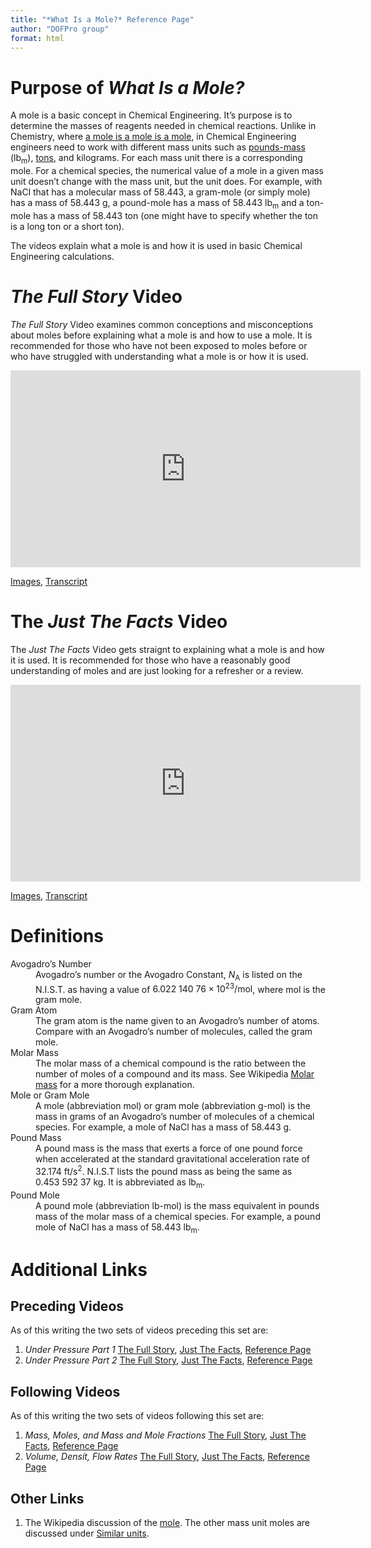 ```yaml
---
title: "*What Is a Mole?* Reference Page"
author: "DOFPro group"
format: html
---
```

# Purpose of *What Is a Mole?*

A mole is a basic concept in Chemical Engineering. It's purpose is to determine the masses of reagents
needed in chemical reactions. Unlike in Chemistry, where [a mole is a mole is a mole](https://en.wikipedia.org/wiki/Rose_is_a_rose_is_a_rose_is_a_rose), in Chemical Engineering engineers need to work with different mass units such as [pounds-mass](https://en.wikipedia.org/wiki/Pound_(mass)) $(\mathrm{lb_m})$, [tons](https://en.wikipedia.org/wiki/Ton), and kilograms. For each mass unit there is a corresponding mole. For a chemical species, the numerical value of a mole in a given mass unit doesn't change with the mass unit, but the unit does. For example, with $\mathrm{NaCl}$ that has a molecular mass of $58.443$, a gram-mole (or simply mole) has a mass of $58.443\ \mathrm{g}$, a pound-mole has a mass of $58.443\ \mathrm{lb_m}$ and a ton-mole has a mass of $58.443\ \mathrm{ton}$ (one might have to specify whether the ton is a long ton or a short ton).

The videos explain what a mole is and how it is used in basic Chemical Engineering calculations. 

# *The Full Story* Video

*The Full Story* Video examines common conceptions and misconceptions about moles before explaining what a mole is and how to use a mole. It is recommended for those who have not been exposed to moles before or who have struggled with understanding what a mole is or how it is used.

<iframe width="560" height="315" src="https://www.youtube.com/embed/Kztw9GX9EL8?si=8FReigIAK_ILt8NN" title="YouTube video player" frameborder="0" allow="accelerometer; autoplay; clipboard-write; encrypted-media; gyroscope; picture-in-picture; web-share" referrerpolicy="strict-origin-when-cross-origin" allowfullscreen></iframe>

[Images](WhatIsAMoleVisuals.qmd), [Transcript](WhatIsAMoleTFSCC.qmd)

# The *Just The Facts* Video

The *Just The Facts* Video gets straignt to explaining what a mole is and how it is used. It is recommended for those who have a reasonably good understanding of moles and are just looking for a refresher or a review.

<iframe width="560" height="315" src="https://www.youtube.com/embed/wHEX0uY69rs?si=gI9jKO8lHPJ_2_EU" title="YouTube video player" frameborder="0" allow="accelerometer; autoplay; clipboard-write; encrypted-media; gyroscope; picture-in-picture; web-share" referrerpolicy="strict-origin-when-cross-origin" allowfullscreen></iframe>

[Images](WhatIsAMoleJTFVisuals.qmd), [Transcript]()

# Definitions

Avogadro's Number
: Avogadro's number or the Avogadro Constant, $N_\mathrm{A}$ is listed on the N.I.S.T. as
  having a value of $6.022\ 140\ 76 \times 10^{23}/\mathrm{mol}$, where $\mathrm{mol}$ is the gram mole.

Gram Atom
: The gram atom is the name given to an Avogadro's number of atoms. Compare with an Avogadro's number of molecules, called the gram mole.

Molar Mass
: The molar mass of a chemical compound is the ratio between the number of moles of a compound and
  its mass. See Wikipedia [Molar mass](https://en.wikipedia.org/wiki/Molar_mass) for a more thorough explanation.

Mole or Gram Mole
: A mole (abbreviation $\mathrm{mol}$) or gram mole (abbreviation $\textrm{g-mol}$) is the mass in grams of an Avogadro's number of molecules of a chemical species. For example,
  a mole of $\mathrm{NaCl}$ has a mass of $58.443\ \mathrm{g}$.

Pound Mass
: A pound mass is the mass that exerts a force of one pound force when accelerated at the standard
  gravitational acceleration rate of $32.174\ \mathrm{ft/s^2}$. N.I.S.T lists the pound mass as being the same as $0.453\ 592\ 37\ \mathrm{kg}$. It is abbreviated as $\mathrm{lb_m}$.

Pound Mole
: A pound mole (abbreviation $\textrm{lb-mol}$) is the mass equivalent in pounds mass of the
  molar mass of a chemical species. For
  example, a pound mole of $\mathrm{NaCl}$ has a mass of $58.443\ \mathrm{lb_m}$.

# Additional Links

## Preceding Videos

As of this writing the two sets of videos preceding this set are:

1. *Under Pressure Part 1* [The Full Story](), [Just The Facts](), [Reference Page]()
2. *Under Pressure Part 2* [The Full Story](), [Just The Facts](), [Reference Page]()

## Following Videos

As of this writing the two sets of videos following this set are:

1. *Mass, Moles, and Mass and Mole Fractions* [The Full Story](), [Just The Facts](), [Reference Page]()
2. *Volume, Densit, Flow Rates* [The Full Story](), [Just The Facts](), [Reference Page]()

## Other Links

1. The Wikipedia discussion of the [mole](https://en.wikipedia.org/wiki/Mole_(unit)). The other mass unit moles are discussed under [Similar units](https://en.wikipedia.org/wiki/Mole_(unit)#Similar_units).